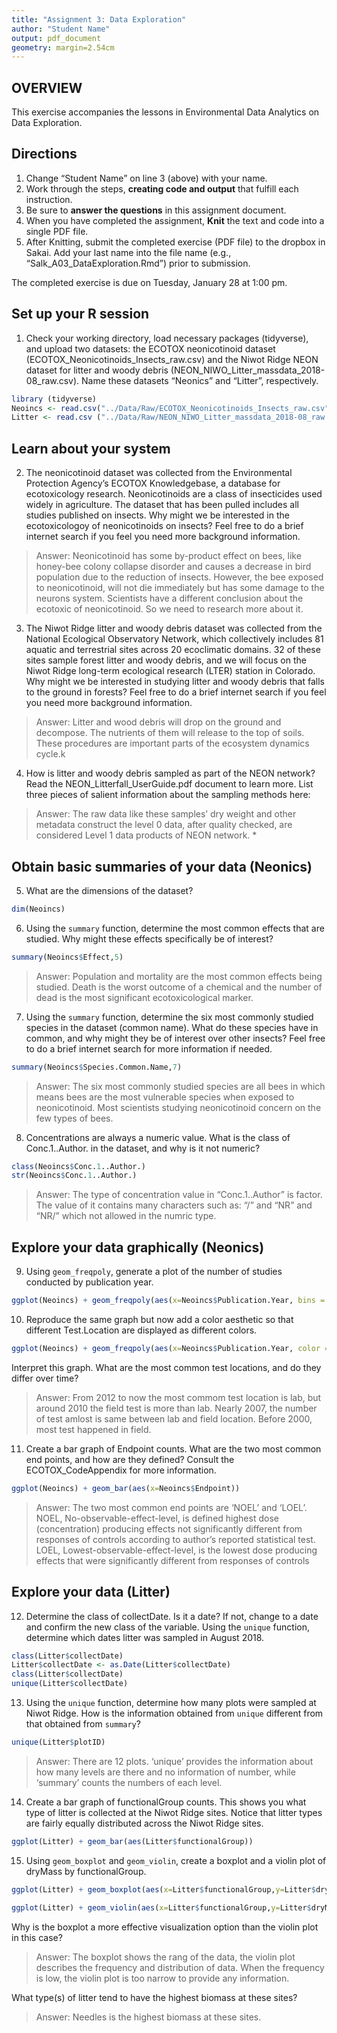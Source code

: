 ```yaml
---
title: "Assignment 3: Data Exploration"
author: "Student Name"
output: pdf_document
geometry: margin=2.54cm
---
```


## OVERVIEW

This exercise accompanies the lessons in Environmental Data Analytics on Data Exploration. 

## Directions
1. Change "Student Name" on line 3 (above) with your name.
3. Work through the steps, **creating code and output** that fulfill each instruction.
4. Be sure to **answer the questions** in this assignment document.
6. When you have completed the assignment, **Knit** the text and code into a single PDF file.
8. After Knitting, submit the completed exercise (PDF file) to the dropbox in Sakai. Add your last name into the file name (e.g., "Salk_A03_DataExploration.Rmd") prior to submission.

The completed exercise is due on Tuesday, January 28 at 1:00 pm.


## Set up your R session

1. Check your working directory, load necessary packages (tidyverse), and upload two datasets: the ECOTOX neonicotinoid dataset (ECOTOX_Neonicotinoids_Insects_raw.csv) and the Niwot Ridge NEON dataset for litter and woody debris (NEON_NIWO_Litter_massdata_2018-08_raw.csv). Name these datasets "Neonics" and "Litter", respectively. 
```r
library (tidyverse)
Neoincs <- read.csv("../Data/Raw/ECOTOX_Neonicotinoids_Insects_raw.csv")
Litter <- read.csv ("../Data/Raw/NEON_NIWO_Litter_massdata_2018-08_raw.csv")

```

## Learn about your system

2. The neonicotinoid dataset was collected from the Environmental Protection Agency's ECOTOX Knowledgebase, a database for ecotoxicology research. Neonicotinoids are a class of insecticides used widely in agriculture. The dataset that has been pulled includes all studies published on insects. Why might we be interested in the ecotoxicologoy of neonicotinoids on insects? Feel free to do a brief internet search if you feel you need more background information. 

> Answer: Neonicotinoid has some by-product effect on bees, like honey-bee colony collapse disorder and causes a decrease in bird population due to the reduction of insects. However, the bee exposed to neonicotinoid, will not die immediately but has some damage to the neurons system. Scientists have a different conclusion about the ecotoxic of neonicotinoid. So we need to research more about it.  

3. The Niwot Ridge litter and woody debris dataset was collected from the National Ecological Observatory Network, which collectively includes 81 aquatic and terrestrial sites across 20 ecoclimatic domains. 32 of these sites sample forest litter and woody debris, and we will focus on the Niwot Ridge long-term ecological research (LTER) station in Colorado. Why might we be interested in studying litter and woody debris that falls to the ground in forests? Feel free to do a brief internet search if you feel you need more background information. 

> Answer: Litter and wood debris will drop on the ground and decompose. The nutrients of them will release to the top of soils. These procedures are important parts of the ecosystem dynamics cycle.k

4. How is litter and woody debris sampled as part of the NEON network? Read the NEON_Litterfall_UserGuide.pdf document to learn more. List three pieces of salient information about the sampling methods here: 

> Answer: The raw data like these samples' dry weight and other metadata construct the level 0 data, after quality checked, are considered Level 1 data products of NEON network.
*
*
*



## Obtain basic summaries of your data (Neonics)

5. What are the dimensions of the dataset?

```r
dim(Neoincs)

```

6. Using the `summary` function, determine the most common effects that are studied. Why might these effects specifically be of interest?
```r
summary(Neoincs$Effect,5)

```

> Answer: Population and mortality are the most common effects being studied. Death is the worst outcome of a chemical and the number of dead is the most significant ecotoxicological marker.

7. Using the `summary` function, determine the six most commonly studied species in the dataset (common name). What do these species have in common, and why might they be of interest over other insects? Feel free to do a brief internet search for more information if needed.

```r
summary(Neoincs$Species.Common.Name,7)
```

> Answer: The six most commonly studied species are all bees in which means bees are the most vulnerable species when exposed to neonicotinoid. Most scientists studying neonicotinoid concern on the few types of bees.

8. Concentrations are always a numeric value. What is the class of Conc.1..Author. in the dataset, and why is it not numeric?

```r
class(Neoincs$Conc.1..Author.)
str(Neoincs$Conc.1..Author.)
```

> Answer: The type of concentration value in "Conc.1..Author" is factor. The value of it contains many characters such as: "/" and "NR" and "NR/" which not allowed in the numric type.



## Explore your data graphically (Neonics)

9. Using `geom_freqpoly`, generate a plot of the number of studies conducted by publication year. 
```r
ggplot(Neoincs) + geom_freqpoly(aes(x=Neoincs$Publication.Year, bins = 50))
```

10. Reproduce the same graph but now add a color aesthetic so that different Test.Location are displayed as different colors.
```r
ggplot(Neoincs) + geom_freqpoly(aes(x=Neoincs$Publication.Year, color =Neoincs$Test.Location), bins =50)
```

Interpret this graph. What are the most common test locations, and do they differ over time?

> Answer: From 2012 to now the most commom test location is lab, but
around 2010 the field test is more than lab. Nearly 2007, the number of test amlost is same between lab and field location. Before 2000, most test happened in field.

11. Create a bar graph of Endpoint counts. What are the two most common end points, and how are they defined? Consult the ECOTOX_CodeAppendix for more information. 

```r
ggplot(Neoincs) + geom_bar(aes(x=Neoincs$Endpoint)) 


```
> Answer: The two most common end points are 'NOEL' and 'LOEL'.
> NOEL, No-observable-effect-level, is defined  highest dose (concentration) producing effects not significantly  different from responses of controls according to author's reported statistical test. 
>LOEL, Lowest-observable-effect-level, is the lowest dose producing effects that were significantly different from responses of controls

## Explore your data (Litter)

12. Determine the class of collectDate. Is it a date? If not, change to a date and confirm the new class of the variable. Using the `unique` function, determine which dates litter was sampled in August 2018. 
```r
class(Litter$collectDate)
Litter$collectDate <- as.Date(Litter$collectDate)
class(Litter$collectDate)
unique(Litter$collectDate)
```

13. Using the `unique` function, determine how many plots were sampled at Niwot Ridge. How is the information obtained from `unique` different from that obtained from `summary`?

```r
unique(Litter$plotID)

```

> Answer: There are 12 plots. 'unique' provides the information about how many levels are there and no information of number, while 'summary' counts the numbers of each level.

14. Create a bar graph of functionalGroup counts. This shows you what type of litter is collected at the Niwot Ridge sites. Notice that litter types are fairly equally distributed across the Niwot Ridge sites.
```r
ggplot(Litter) + geom_bar(aes(Litter$functionalGroup))
```

15. Using `geom_boxplot` and `geom_violin`, create a boxplot and a violin plot of dryMass by functionalGroup. 
```r
ggplot(Litter) + geom_boxplot(aes(x=Litter$functionalGroup,y=Litter$dryMass))

ggplot(Litter) + geom_violin(aes(x=Litter$functionalGroup,y=Litter$dryMass),draw_quantiles = c(0.25, 0.5, 0.75))
```

Why is the boxplot a more effective visualization option than the violin plot in this case?

> Answer: The boxplot shows the rang of the data, the violin plot describes the frequency and distribution of data. When the frequency is low, the violin plot is too narrow to provide any information.  

What type(s) of litter tend to have the highest biomass at these sites? 

> Answer: Needles is the highest biomass at these sites.